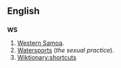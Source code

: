 ==English==

==={{Abbreviation}}===
'''WS'''
# [[Western Samoa]].
# [[Watersports]] (''the sexual practice'').
# [[WS:WS|Wiktionary:shortcuts]]